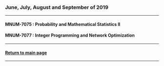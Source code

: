 ### June, July, August and September of 2019

***

<h4>MNUM-7075 : Probability and Mathematical Statistics II</h4>

<h4>MNUM-7077 : Integer Programming and Network Optimization</h4>

***

<h4>[Return to main page](http://mynameislaure.github.io)</h4>

***